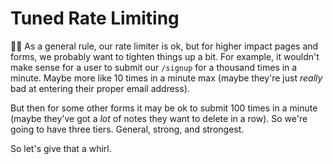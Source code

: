 # Tuned Rate Limiting

<EpicVideo url="https://www.epicweb.dev/workshops/professional-web-forms/rate-limiting/tiered-rate-limiting-with-custom-middleware" />

👨‍💼 As a general rule, our rate limiter is ok, but for higher impact pages and
forms, we probably want to tighten things up a bit. For example, it wouldn't
make sense for a user to submit our `/signup` for a thousand times in a minute.
Maybe more like 10 times in a minute max (maybe they're just _really_ bad at
entering their proper email address).

But then for some other forms it may be ok to submit 100 times in a minute
(maybe they've got a _lot_ of notes they want to delete in a row). So we're
going to have three tiers. General, strong, and strongest.

So let's give that a whirl.
